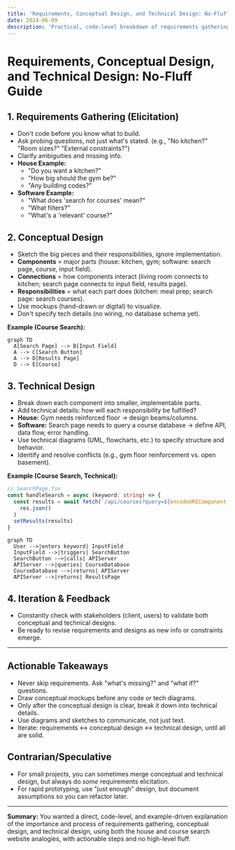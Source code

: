 ```yaml
---
title: 'Requirements, Conceptual Design, and Technical Design: No-Fluff Guide'
date: 2024-06-09
description: 'Practical, code-level breakdown of requirements gathering, conceptual and technical design, with house and course search analogies. Actionable, terse, and example-driven.'
---
```


# Requirements, Conceptual Design, and Technical Design: No-Fluff Guide

## 1. Requirements Gathering (Elicitation)

- Don't code before you know what to build.
- Ask probing questions, not just what's stated. (e.g., "No kitchen?" "Room sizes?" "External constraints?")
- Clarify ambiguities and missing info.
- **House Example:**
  - "Do you want a kitchen?"
  - "How big should the gym be?"
  - "Any building codes?"
- **Software Example:**
  - "What does 'search for courses' mean?"
  - "What filters?"
  - "What's a 'relevant' course?"

## 2. Conceptual Design

- Sketch the big pieces and their responsibilities, ignore implementation.
- **Components** = major parts (house: kitchen, gym; software: search page, course, input field).
- **Connections** = how components interact (living room connects to kitchen; search page connects to input field, results page).
- **Responsibilities** = what each part does (kitchen: meal prep; search page: search courses).
- Use mockups (hand-drawn or digital) to visualize.
- Don't specify tech details (no wiring, no database schema yet).

**Example (Course Search):**

```mermaid
graph TD
  A[Search Page] --> B[Input Field]
  A --> C[Search Button]
  A --> D[Results Page]
  D --> E[Course]
```

## 3. Technical Design

- Break down each component into smaller, implementable parts.
- Add technical details: how will each responsibility be fulfilled?
- **House:** Gym needs reinforced floor → design beams/columns.
- **Software:** Search page needs to query a course database → define API, data flow, error handling.
- Use technical diagrams (UML, flowcharts, etc.) to specify structure and behavior.
- Identify and resolve conflicts (e.g., gym floor reinforcement vs. open basement).

**Example (Course Search, Technical):**

```typescript
// SearchPage.tsx
const handleSearch = async (keyword: string) => {
  const results = await fetch(`/api/courses?query=${encodeURIComponent(keyword)}`).then(res =>
    res.json()
  )
  setResults(results)
}
```

```mermaid
graph TD
  User -->|enters keyword| InputField
  InputField -->|triggers| SearchButton
  SearchButton -->|calls| APIServer
  APIServer -->|queries| CourseDatabase
  CourseDatabase -->|returns| APIServer
  APIServer -->|returns| ResultsPage
```

## 4. Iteration & Feedback

- Constantly check with stakeholders (client, users) to validate both conceptual and technical designs.
- Be ready to revise requirements and designs as new info or constraints emerge.

---

## Actionable Takeaways

- Never skip requirements. Ask "what's missing?" and "what if?" questions.
- Draw conceptual mockups before any code or tech diagrams.
- Only after the conceptual design is clear, break it down into technical details.
- Use diagrams and sketches to communicate, not just text.
- Iterate: requirements ↔ conceptual design ↔ technical design, until all are solid.

## Contrarian/Speculative

- For small projects, you can sometimes merge conceptual and technical design, but always do _some_ requirements elicitation.
- For rapid prototyping, use "just enough" design, but document assumptions so you can refactor later.

---

**Summary:**
You wanted a direct, code-level, and example-driven explanation of the importance and process of requirements gathering, conceptual design, and technical design, using both the house and course search website analogies, with actionable steps and no high-level fluff.
